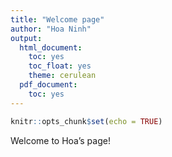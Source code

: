 ```yaml
---
title: "Welcome page"
author: "Hoa Ninh"
output:
  html_document:
    toc: yes
    toc_float: yes
    theme: cerulean
  pdf_document:
    toc: yes
---
```


```r
knitr::opts_chunk$set(echo = TRUE)
```

Welcome to Hoa's page!
